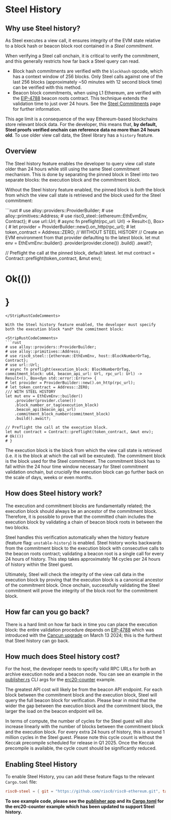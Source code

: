 
# Steel History

## Why use Steel history?

As Steel executes a view call, it ensures integrity of the EVM state relative to a block hash or beacon block root contained in a _Steel commitment_.

When verifying a Steel call onchain, it is critical to verify the commitment, and this generally restricts how far back a Steel query can read.

* Block hash commitments are verified with the `blockhash` opcode, which has a context window of 256 blocks.
  Only Steel calls against one of the last 256 blocks (approximately ~50 minutes with 12 second block time) can be verified with this method.
* Beacon block commitments, when using L1 Ethereum, are verified with the [EIP-4788] beacon roots contract.
  This technique extends the validation time to just over 24 hours.
  See the [Steel Commitments] page for further information.

This age limit is a consequence of the way Ethereum-based blockchains store relevant block data.
For the developer, this means that, **by default, Steel proofs verified onchain can reference data no more than 24 hours old**.
To use older view call data, the Steel library has a `history` feature.

## Overview

The Steel history feature enables the developer to query view call state older than 24 hours while still using the same Steel commitment mechanism.
This is done by separating the pinned block in Steel into two separate blocks: the execution block and the commitment block.

Without the Steel history feature enabled, the pinned block is *both* the block from which the view call state is retrieved and the block used for the Steel commitment:

<StripRustCodeComments>
```rust
# use alloy::providers::ProviderBuilder;
# use alloy::primitives::Address;
# use risc0_steel::{ethereum::EthEvmEnv, Contract};
# use url::Url;
# async fn preflight(rpc_url: Url) -> Result<(), Box<dyn std::error::Error>> {
# let provider = ProviderBuilder::new().on_http(rpc_url);
# let token_contract = Address::ZERO;
// WITHOUT STEEL HISTORY
// Create an EVM environment from that provider defaulting to the latest block.
let mut env = EthEvmEnv::builder()
    .provider(provider.clone())
    .build()
    .await?;

// Preflight the call at the pinned block, default latest.
let mut contract = Contract::preflight(token_contract, &mut env);
# Ok(())
# }
```
</StripRustCodeComments>

With the Steel history feature enabled, the developer must specify both the execution block *and* the commitment block:

<StripRustCodeComments>
```rust
# use alloy::providers::ProviderBuilder;
# use alloy::primitives::Address;
# use risc0_steel::{ethereum::EthEvmEnv, host::BlockNumberOrTag, Contract};
# use url::Url;
# async fn preflight(execution_block: BlockNumberOrTag, commitment_block: u64, beacon_api_url: Url, rpc_url: Url) -> Result<(), Box<dyn std::error::Error>> {
# let provider = ProviderBuilder::new().on_http(rpc_url);
# let token_contract = Address::ZERO;
/// WITH STEEL HISTORY
let mut env = EthEvmEnv::builder()
    .provider(provider.clone())
    .block_number_or_tag(execution_block)
    .beacon_api(beacon_api_url)
    .commitment_block_number(commitment_block)
    .build().await?;

// Preflight the call at the execution block.
let mut contract = Contract::preflight(token_contract, &mut env);
# Ok(())
# }
```
</StripRustCodeComments>

The execution block is the block from which the view call state is retrieved
(i.e. it is the block at which the call will be executed).
The commitment block is the block used for the Steel commitment.
The commitment block has to fall within the 24 hour time window necessary for Steel commitment validation onchain, but *crucially* the execution block can go further back on the scale of days, weeks or even months.

## How does Steel history work?

The execution and commitment blocks are fundamentally related;
the execution block should always be an ancestor of the commitment block.
Therefore, it is possible to prove that the committed chain includes the execution block by validating a chain of beacon block roots in between the two blocks.

Steel handles this verification automatically when the history feature (feature flag: `unstable-history`) is enabled.
Steel history works backwards from the commitment block to the execution block with consecutive calls to the beacon roots contract;
validating a beacon root is a single call for every 24 hours of history.
This step takes approximately 1M cycles per 24 hours of history within the Steel guest.

Ultimately, Steel will check the integrity of the view call data in the execution block by proving that the execution block is a canonical ancestor of the commitment block.
Once onchain, successfully validating the Steel commitment will prove the integrity of the block root for the commitment block.

## How far can you go back?

There is a hard limit on how far back in time you can place the execution block:
the entire validation procedure depends on [EIP-4788] which was introduced with the [Cancun upgrade] on March 13 2024;
this is the furthest that Steel history can go back.

## How much does Steel history cost?

For the host, the developer needs to specify valid RPC URLs for both an archive execution node and a beacon node.
You can see an example in the [publisher.rs] CLI args for the [erc20-counter] example.

The greatest API cost will likely be from the beacon API endpoint.
For each block between the commitment block and the execution block, Steel will query the full beacon block for verification.
Please bear in mind that the wider the gap between the execution block and the commitment block, the larger the load on the beacon endpoint will be.

In terms of compute, the number of cycles for the Steel guest will also increase linearly with the number of blocks between the commitment block and the execution block.
For every extra 24 hours of history, this is around 1 million cycles in the Steel guest. Please note this cycle count is without the Keccak precompile scheduled for release in Q1 2025. Once the Keccak precompile is available, the cycle count should be significantly reduced.

## Enabling Steel History

To enable Steel History, you can add these feature flags to the relevant `Cargo.toml` file:

```toml
risc0-steel = { git = "https://github.com/risc0/risc0-ethereum.git", tag = "vX.Y.Z", features = ["unstable-history"] }
```

**To see example code, please see the [publisher app] and its [Cargo.toml] for the erc20-counter example which has been updated to support Steel history.**

[EIP-4788]: https://eips.ethereum.org/EIPS/eip-4788
[beacon chain]: https://ethereum.org/en/roadmap/beacon-chain/
[Steel Commitments]: ./steel-commitments.md
[Cancun upgrade]: https://ethereum.org/en/history/#cancun-summary
[publisher.rs]: ../../../examples/erc20-counter/apps/src/bin/publisher.rs
[erc20-counter]: ../../../examples/erc20-counter/README.md
[publisher app]: ../../../examples/erc20-counter/apps/README.md
[Cargo.toml]: ../../../examples/erc20-counter/apps/Cargo.toml
